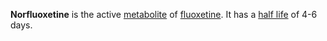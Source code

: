 '''Norfluoxetine''' is the active [[metabolite]] of [[fluoxetine]]. It has a [[half life]] of 4-6 days.

{{drug-stub}}